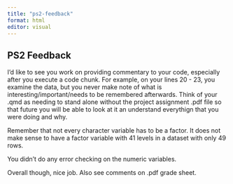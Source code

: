```yaml
---
title: "ps2-feedback"
format: html
editor: visual
---
```


## PS2 Feedback
I'd like to see you work on providing commentary to your code, especially after you execute a code chunk. For example, on your lines 20 - 23, you examine the data, but you never make note of what is interesting/important/needs to be remembered afterwards. Think of your .qmd as needing to stand alone without the project assignment .pdf file so that future you will be able to look at it an understand everythign that you were doing and why.

Remember that not every character variable has to be a factor. It does not make sense to have a factor variable with 41 levels in a dataset with only 49 rows.

You didn't do any error checking on the numeric variables.

Overall though, nice job. Also see comments on .pdf grade sheet.